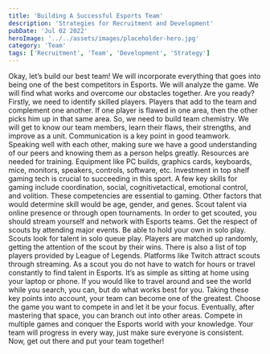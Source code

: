 ```yaml
---
title: 'Building A Successful Esports Team'
description: 'Strategies for Recruitment and Development'
pubDate: 'Jul 02 2022'
heroImage: '../../assets/images/placeholder-hero.jpg'
category: 'Team'
tags: ['Recruitment', 'Team', 'Development', 'Strategy']
---
```


Okay, let’s build our best team! We will incorporate everything that goes into being one of the
best competitors in Esports. We will analyze the game. We will find what works and overcome
our obstacles together. Are you ready?
Firstly, we need to identify skilled players. Players that add to the team and complement one
another. If one player is flawed in one area, then the other picks him up in that same area. So, we
need to build team chemistry. We will get to know our team members, learn their flaws, their
strengths, and improve as a unit. Communication is a key point in good teamwork. Speaking well
with each other, making sure we have a good understanding of our peers and knowing them as a
person helps greatly.
Resources are needed for training. Equipment like PC builds, graphics cards, keyboards,
mice, monitors, speakers, controls, software, etc. Investment in top shelf gaming tech is crucial
to succeeding in this sport. A few key skills for gaming include coordination, social, cognitivetactical, emotional control, and volition. These competencies are essential to gaming. Other
factors that would determine skill would be age, gender, and genes. Scout talent via online
presence or through open tournaments.
In order to get scouted, you should stream yourself and network with Esports teams. Get
the respect of scouts by attending major events. Be able to hold your own in solo play. Scouts
look for talent in solo queue play. Players are matched up randomly, getting the attention of the
scout by their wins. There is also a list of top players provided by League of Legends. Platforms
like Twitch attract scouts through streaming. As a scout you do not have to watch for hours or
travel constantly to find talent in Esports. It’s as simple as sitting at home using your laptop or
phone. If you would like to travel around and see the world while you search, you can, but do
what works best for you.
Taking these key points into account, your team can become one of the greatest. Choose
the game you want to compete in and let it be your focus. Eventually, after mastering that space,
you can branch out into other areas. Compete in multiple games and conquer the Esports world
with your knowledge. Your team will progress in every way, just make sure everyone is
consistent. Now, get out there and put your team together!